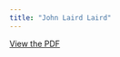 ```yaml
---
title: "John Laird Laird"
---
```


[View the PDF](../files/pdfs/role_profiles/senators/district_17_profile.pdf)